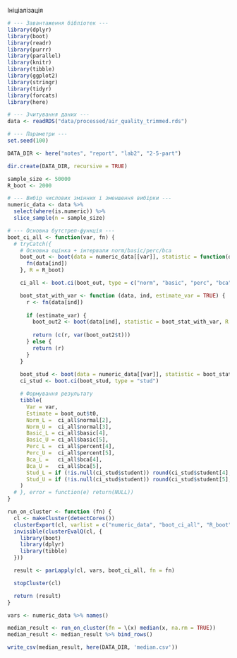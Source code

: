 Ініціалізація

```r
# --- Завантаження бібліотек ---
library(dplyr)
library(boot)
library(readr)
library(purrr)
library(parallel)
library(knitr)
library(tibble)
library(ggplot2)
library(stringr)
library(tidyr)
library(forcats)
library(here)

# --- Зчитування даних ---
data <- readRDS("data/processed/air_quality_trimmed.rds")

# --- Параметри ---
set.seed(100)

DATA_DIR <- here("notes", "report", "lab2", "2-5-part") 

dir.create(DATA_DIR, recursive = TRUE)
```


```r
sample_size <- 50000
R_boot <- 2000 

# --- Вибір числових змінних і зменшення вибірки ---
numeric_data <- data %>%
  select(where(is.numeric)) %>%
  slice_sample(n = sample_size)

# --- Основна бутстреп-функція ---
boot_ci_all <- function(var, fn) {
  # tryCatch({
    # Основна оцінка + інтервали norm/basic/perc/bca
    boot_out <- boot(data = numeric_data[[var]], statistic = function(data, ind) {
      fn(data[ind])
    }, R = R_boot)

    ci_all <- boot.ci(boot_out, type = c("norm", "basic", "perc", "bca"))

    boot_stat_with_var <- function (data, ind, estimate_var = TRUE) {
      r <- fn(data[ind])
    
      if (estimate_var) {
        boot_out2 <- boot(data[ind], statistic = boot_stat_with_var, R = 200, estimate_var = FALSE)
       
        return (c(r, var(boot_out2$t)))
      } else {
        return (r)
      }
    }
    
    boot_stud <- boot(data = numeric_data[[var]], statistic = boot_stat_with_var, R = R_boot)
    ci_stud <- boot.ci(boot_stud, type = "stud")

    # Формування результату
    tibble(
      Var = var,
      Estimate = boot_out$t0,
      Norm_L =  ci_all$normal[2],
      Norm_U =  ci_all$normal[3],
      Basic_L = ci_all$basic[4],
      Basic_U = ci_all$basic[5],
      Perc_L =  ci_all$percent[4],
      Perc_U =  ci_all$percent[5],
      Bca_L =   ci_all$bca[4],
      Bca_U =   ci_all$bca[5],
      Stud_L = if (!is.null(ci_stud$student)) round(ci_stud$student[4], 4) else NA_real_,
      Stud_U = if (!is.null(ci_stud$student)) round(ci_stud$student[5], 4) else NA_real_
    )
  # }, error = function(e) return(NULL))
}

run_on_cluster <- function (fn) {
  cl <- makeCluster(detectCores())
  clusterExport(cl, varlist = c("numeric_data", "boot_ci_all", "R_boot"), envir = environment())
  invisible(clusterEvalQ(cl, {
    library(boot)
    library(dplyr)
    library(tibble)
  }))

  result <- parLapply(cl, vars, boot_ci_all, fn = fn)

  stopCluster(cl)

  return (result)
}

vars <- numeric_data %>% names()

median_result <- run_on_cluster(fn = \(x) median(x, na.rm = TRUE))
median_result <- median_result %>% bind_rows()

write_csv(median_result, here(DATA_DIR, 'median.csv'))
```